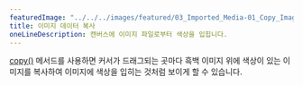 ---
featuredImage: "../../../images/featured/03_Imported_Media-01_Copy_Image_Data-thumbnail.png"
title: 이미지 데이터 복사
oneLineDescription: 캔버스에 이미지 파일로부터 색상을 입힙니다.
---

<a href="https://p5js.org/reference/#/p5/copy" target="_blank">copy()</a> 메서드를 사용하면 커서가 드래그되는 곳마다 흑백 이미지 위에 색상이 있는 이미지를 복사하여 이미지에 색상을 입히는 것처럼 보이게 할 수 있습니다.
